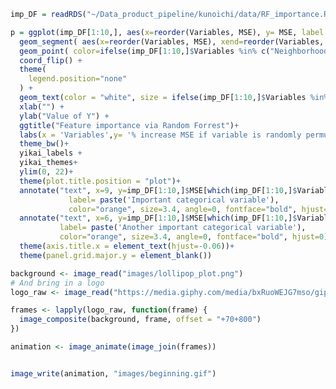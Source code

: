 

```r
imp_DF = readRDS("~/Data_product_pipeline/kunoichi/data/RF_importance.RDS")

```


```r

p = ggplot(imp_DF[1:10,], aes(x=reorder(Variables, MSE), y= MSE, label = round(MSE, 1))) +
  geom_segment( aes(x=reorder(Variables, MSE), xend=reorder(Variables, MSE), y=0, yend= MSE ), color=ifelse(imp_DF[1:10,]$Variables %in% c("Neighborhood", "MSSubClass"), "orange", "grey"), size=ifelse(imp_DF[1:10,]$Variables  %in% c("Neighborhood", "MSSubClass"), 1.5, 0.7) ) +
  geom_point( color=ifelse(imp_DF[1:10,]$Variables %in% c("Neighborhood", "MSSubClass"), "orange", "grey"), size=ifelse(imp_DF[1:10,]$Variables  %in% c("Neighborhood", "MSSubClass"), 11, 7) ) +
  coord_flip() +
  theme(
    legend.position="none"
  ) +
  geom_text(color = "white", size = ifelse(imp_DF[1:10,]$Variables %in% c("Neighborhood", "MSSubClass"), 3.5, 2.5))+
  xlab("") +
  ylab("Value of Y") +
  ggtitle("Feature importance via Random Forrest")+
  labs(x = 'Variables',y= '% increase MSE if variable is randomly permuted')+
  theme_bw()+
  yikai_labels +
  yikai_themes+
  ylim(0, 22)+
  theme(plot.title.position = "plot")+
  annotate("text", x=9, y=imp_DF[1:10,]$MSE[which(imp_DF[1:10,]$Variables=="Neighborhood")]*1.1, 
             label= paste('Important categorical variable'),
             color="orange", size=3.4, angle=0, fontface="bold", hjust=0)+
  annotate("text", x=6, y=imp_DF[1:10,]$MSE[which(imp_DF[1:10,]$Variables=="MSSubClass")]*1.2, 
           label= paste('Another important categorical variable'),
           color="orange", size=3.4, angle=0, fontface="bold", hjust=0)+
  theme(axis.title.x = element_text(hjust=-0.06))+
  theme(panel.grid.major.y = element_blank())

```


```r
background <- image_read("images/lollipop_plot.png")
# And bring in a logo
logo_raw <- image_read("https://media.giphy.com/media/bxRuoWEJG7mso/giphy.gif") 

frames <- lapply(logo_raw, function(frame) {
  image_composite(background, frame, offset = "+70+800")
})

animation <- image_animate(image_join(frames))


image_write(animation, "images/beginning.gif")

```


